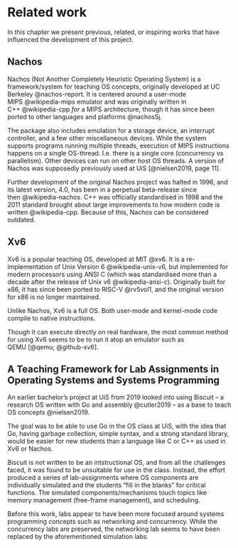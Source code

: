 # Related work

In this chapter we present previous, related, or inspiring works that have influenced the development of this project.

## Nachos

Nachos (Not Another Completely Heuristic Operating System) is a framework/system for teaching OS concepts, originally developed at UC Berkeley\ @nachos-report.
It is centered around a user-mode MIPS\ @wikipedia-mips emulator and was originally written in C++\ @wikipedia-cpp *for* a MIPS architecture, though it has since been ported to other languages and platforms\ @nachos5j.

The package also includes emulation for a storage device, an interrupt controller, and a few other miscellaneous devices.
While the system supports programs running multiple threads, execution of MIPS instructions happens on a single OS-thread.
I.e. there is a single core (concurrency vs parallelism).
Other devices can run on other host OS threads.
A version of Nachos was supposedly previously used at UiS\ [@nielsen2019, page 11].

Further development of the original Nachos project was halted in 1996, and its latest version, 4.0, has been in a perpetual beta-release since then\ @wikipedia-nachos.
C++ was officially standardised in 1998 and the 2011 standard brought about large improvements to how modern code is written\ @wikipedia-cpp.
Because of this, Nachos can be considered outdated.


## Xv6 {#sec:02-xv6}

Xv6 is a popular teaching OS, developed at MIT\ @xv6.
It is a re-implementation of Unix Version 6\ @wikipedia-unix-v6, but implemented for modern processors using ANSI C (which was standardised more than a decade after the release of Unix v6\ @wikipedia-ansi-c).
Originally built for x86, it has since been ported to RISC-V\ @rv5vol1, and the original version for x86 is no longer maintained.

Unlike Nachos, Xv6 is a full OS.
Both user-mode and kernel-mode code compile to native instructions.

Though it can execute directly on real hardware, the most common method for using Xv6 seems to be to run it atop an emulator such as QEMU\ [@qemu; @github-xv6].

## A Teaching Framework for Lab Assignments in Operating Systems and Systems Programming

An earlier bachelor's project at UiS from 2019 looked into using Biscuit -- a research OS written with Go and assembly\ @cutler2019 -- as a base to teach OS concepts\ @nielsen2019.

The goal was to be able to use Go in the OS class at UiS, with the idea that Go, having garbage collection, simple syntax, and a strong standard library, would be easier for new students than a language like C or C++ as used in Xv6 or Nachos.

Biscuit is not written to be an intstructional OS, and from all the challenges faced, it was found to be unsuitable for use in the class.
Instead, the effort produced a series of lab-assignments where OS components are individually simulated and the students "fill in the blanks" for critical functions.
The simulated components/mechanisms touch topics like memory management (free-frame management), and scheduling.

Before this work, labs appear to have been more focused around systems programming concepts such as networking and concurrency.
While the concurrency labs are preserved, the networking lab seems to have been replaced by the aforementioned simulation labs.
